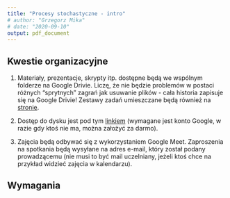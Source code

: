 ```yaml
---
title: "Procesy stochastyczne - intro"
# author: "Grzegorz Mika"
# date: "2020-09-10"
output: pdf_document
---
```


## Kwestie organizacyjne

1. Materiały, prezentacje, skrypty itp. dostępne będą we wspólnym folderze na Google Drivie. Liczę, że nie będzie problemów w postaci różnych "sprytnych" zagrań jak usuwanie plików - cała historia zapisuje się na Google Drivie! Zestawy zadań umieszczane będą również na [stronie](https://grzegorzmika.github.io/Academia/).

2. Dostęp do dysku jest pod tym [linkiem](https://bit.ly/32yOHX8) (wymagane jest konto Google, w razie gdy ktoś nie ma, można założyć za darmo).

3. Zajęcia będą odbywać się z wykorzystaniem Google Meet. Zaproszenia na spotkania będą wysyłane na adres e-mail, który został podany prowadzącemu (nie musi to być mail uczelniany, jeżeli ktoś chce na przykład widzieć zajęcia w kalendarzu).

## Wymagania


